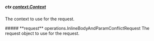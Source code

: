 
##### **ctx** [context.Context](https://pkg.go.dev/context#Context)
The context to use for the request.

<Collapsible>
    ##### **request** operations.InlineBodyAndParamConflictRequest
    The request object to use for the request.
    <Collapsible.Break/>
    <InlineBodyAndParamConflictRequest/>
</Collapsible>


